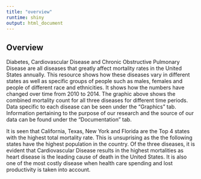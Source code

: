 ```yaml
---
title: "overview"
runtime: shiny
output: html_document
---
```

## Overview

Diabetes, Cardiovascular Disease and Chronic Obstructive Pulmonary Disease are all diseases that greatly affect mortality rates in the United States annually. This resource shows how these diseases vary in different states as well as specific groups of people such as males, females and people of different race and ethnicities. It shows how the numbers have changed over time from 2010 to 2014. The graphic above shows the combined mortality count for all three diseases for different time periods. Data specific to each disease can be seen under the "Graphics" tab. Information pertaining to the purpose of our research and the source of our data can be found under the "Documentation" tab.

It is seen that California, Texas, New York and Florida are the Top 4 states with the highest total mortality rate. This is unsuprising as the the following states have the highest population in the country. Of the three diseases, it is evident that Cardiovascular Disease results in the highest mortalities as heart disease is the leading cause of death in the United States. It is also one of the most costly disease when health care spending and lost productivity is taken into account. 
